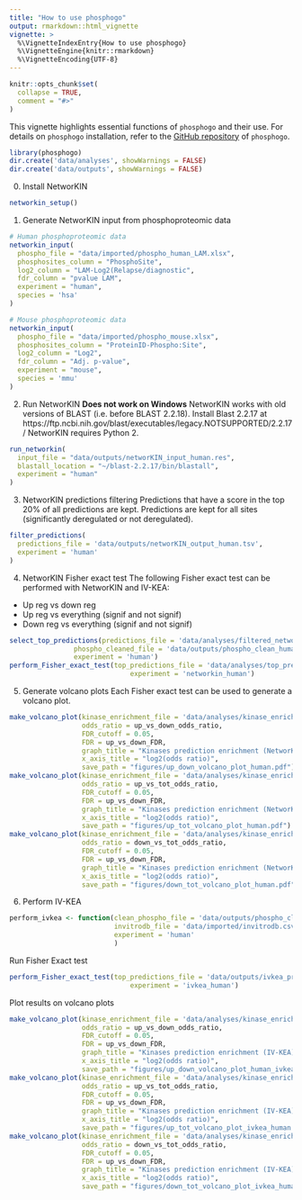 ```yaml
---
title: "How to use phosphogo"
output: rmarkdown::html_vignette
vignette: >
  %\VignetteIndexEntry{How to use phosphogo}
  %\VignetteEngine{knitr::rmarkdown}
  %\VignetteEncoding{UTF-8}
---
```


```r
knitr::opts_chunk$set(
  collapse = TRUE,
  comment = "#>"
)
```

This vignette highlights essential functions of `phosphogo` and their use.
For details on `phosphogo` installation, refer to the [GitHub repository](https://github.com/gaelfortin/phosphogo)
of `phosphogo`.


```r
library(phosphogo)
dir.create('data/analyses', showWarnings = FALSE) 
dir.create('data/outputs', showWarnings = FALSE)
```

0. Install NetworKIN
```r
networkin_setup()
```

1. Generate NetworKIN input from phosphoproteomic data
```r
# Human phosphoproteomic data
networkin_input(
  phospho_file = "data/imported/phospho_human_LAM.xlsx",
  phosphosites_column = "PhosphoSite",
  log2_column = "LAM-Log2(Relapse/diagnostic",
  fdr_column = "pvalue LAM",
  experiment = "human",
  species = 'hsa'
)

# Mouse phosphoproteomic data
networkin_input(
  phospho_file = "data/imported/phospho_mouse.xlsx",
  phosphosites_column = "ProteinID-Phospho:Site",
  log2_column = "Log2",
  fdr_column = "Adj. p-value",
  experiment = "mouse",
  species = 'mmu'
)
```

2. Run NetworKIN
__Does not work on Windows__
NetworKIN works with old versions of BLAST (i.e. before BLAST 2.2.18). 
Install Blast 2.2.17 at https://ftp.ncbi.nih.gov/blast/executables/legacy.NOTSUPPORTED/2.2.17/
NetworKIN requires Python 2.

```r
run_networkin(
  input_file = "data/outputs/networKIN_input_human.res",
  blastall_location = "~/blast-2.2.17/bin/blastall",
  experiment = "human"
)
```

3. NetworKIN predictions filtering
Predictions that have a score in the top 20% of all predictions are kept. Predictions are kept for all sites (significantly deregulated or not deregulated).
```r
filter_predictions(
  predictions_file = 'data/outputs/networKIN_output_human.tsv',
  experiment = 'human'
)
```

4. NetworKIN Fisher exact test
The following Fisher exact test can be performed with NetworKIN and IV-KEA:
- Up reg vs down reg
- Up reg vs everything (signif and not signif)
- Down reg vs everything (signif and not signif)
```r
select_top_predictions(predictions_file = 'data/analyses/filtered_networkin_predictions_human.csv',
                phospho_cleaned_file = 'data/outputs/phospho_clean_human.csv',
                experiment = 'human')
perform_Fisher_exact_test(top_predictions_file = 'data/analyses/top_predictions_human.csv',
                              experiment = 'networkin_human')
```

5. Generate volcano plots
Each Fisher exact test can be used to generate a volcano plot.
```r
make_volcano_plot(kinase_enrichment_file = 'data/analyses/kinase_enrichment_networkin_human.csv', 
                  odds_ratio = up_vs_down_odds_ratio,
                  FDR_cutoff = 0.05, 
                  FDR = up_vs_down_FDR,
                  graph_title = "Kinases prediction enrichment (NetworKIN) up vs down",
                  x_axis_title = "log2(odds ratio)",
                  save_path = "figures/up_down_volcano_plot_human.pdf")
make_volcano_plot(kinase_enrichment_file = 'data/analyses/kinase_enrichment_networkin_human.csv', 
                  odds_ratio = up_vs_tot_odds_ratio,
                  FDR_cutoff = 0.05, 
                  FDR = up_vs_down_FDR,
                  graph_title = "Kinases prediction enrichment (NetworKIN) up vs tot",
                  x_axis_title = "log2(odds ratio)",
                  save_path = "figures/up_tot_volcano_plot_human.pdf")
make_volcano_plot(kinase_enrichment_file = 'data/analyses/kinase_enrichment_networkin_human.csv', 
                  odds_ratio = down_vs_tot_odds_ratio,
                  FDR_cutoff = 0.05, 
                  FDR = up_vs_down_FDR,
                  graph_title = "Kinases prediction enrichment (NetworKIN) down vs tot",
                  x_axis_title = "log2(odds ratio)",
                  save_path = "figures/down_tot_volcano_plot_human.pdf")
```

6. Perform IV-KEA
```r
perform_ivkea <- function(clean_phospho_file = 'data/outputs/phospho_clean_human.csv',
                          invitrodb_file = 'data/imported/invitrodb.csv',
                          experiment = 'human'
                          )
```

Run Fisher Exact test
```r
perform_Fisher_exact_test(top_predictions_file = 'data/outputs/ivkea_predictions_human.csv',
                              experiment = 'ivkea_human')
```

Plot results on volcano plots
```r
make_volcano_plot(kinase_enrichment_file = 'data/analyses/kinase_enrichment_ivkea_human.csv', 
                  odds_ratio = up_vs_down_odds_ratio,
                  FDR_cutoff = 0.05, 
                  FDR = up_vs_down_FDR,
                  graph_title = "Kinases prediction enrichment (IV-KEA) up vs down",
                  x_axis_title = "log2(odds ratio)",
                  save_path = "figures/up_down_volcano_plot_human_ivkea.pdf")
make_volcano_plot(kinase_enrichment_file = 'data/analyses/kinase_enrichment_ivkea_human.csv', 
                  odds_ratio = up_vs_tot_odds_ratio,
                  FDR_cutoff = 0.05, 
                  FDR = up_vs_down_FDR,
                  graph_title = "Kinases prediction enrichment (IV-KEA) up vs tot",
                  x_axis_title = "log2(odds ratio)",
                  save_path = "figures/up_tot_volcano_plot_ivkea_human.pdf")
make_volcano_plot(kinase_enrichment_file = 'data/analyses/kinase_enrichment_ivkea_human.csv', 
                  odds_ratio = down_vs_tot_odds_ratio,
                  FDR_cutoff = 0.05, 
                  FDR = up_vs_down_FDR,
                  graph_title = "Kinases prediction enrichment (IV-KEA) down vs tot",
                  x_axis_title = "log2(odds ratio)",
                  save_path = "figures/down_tot_volcano_plot_ivkea_human.pdf")
```


